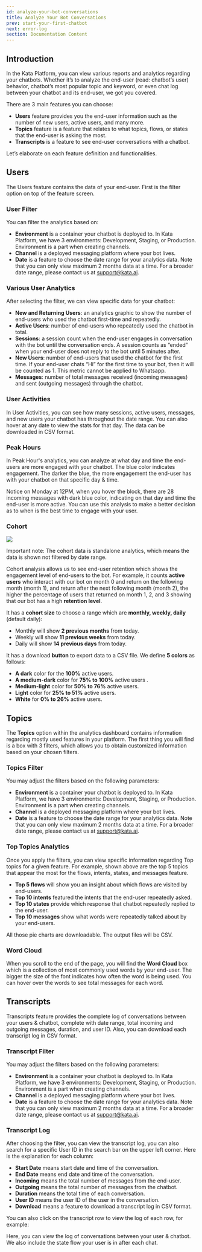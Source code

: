 ```yaml
---
id: analyze-your-bot-conversations
title: Analyze Your Bot Conversations
prev: start-your-first-chatbot
next: error-log
section: Documentation Content
---
```


## Introduction

In the Kata Platform, you can view various reports and analytics regarding your chatbots. Whether it’s to analyze the end-user (read: chatbot’s user) behavior, chatbot’s most popular topic and keyword, or even chat log between your chatbot and its end-user, we got you covered.

There are 3 main features you can choose:

-   **Users** feature provides you the end-user information such as the number of new users, active users, and many more.
-   **Topics** feature is a feature that relates to what topics, flows, or states that the end-user is asking the most.
-   **Transcripts** is a feature to see end-user conversations with a chatbot.

Let’s elaborate on each feature definition and functionalities.

## Users

The Users feature contains the data of your end-user. First is the filter option on top of the feature screen.

### User Filter

<ImageWrapper>
  <FigureImage
    alt="Image 1 Alt"
    src="/assets/images/products/kata-platform/analyze-your-bot-conversations/image1.webp"
    caption={{ title: 'Figure 1', description: 'Filter option in Users feature.' }}
    layout="responsive"
    naturalWidth={1999}
    naturalHeight={278}
  />
</ImageWrapper>

You can filter the analytics based on:

-   **Environment** is a container your chatbot is deployed to. In Kata Platform, we have 3 environments: Development, Staging, or Production. Environment is a part when creating channels.
-   **Channel** is a deployed messaging platform where your bot lives.
-   **Date** is a feature to choose the date range for your analytics data. Note that you can only view maximum 2 months data at a time. For a broader date range, please contact us at <a href="mailto:support@kata.ai">support@kata.ai</a>.

### Various User Analytics

<ImageWrapper>
  <FigureImage
    alt="Image 2 Alt"
    src="/assets/images/products/kata-platform/analyze-your-bot-conversations/image2.webp"
    caption={{ title: 'Figure 2', description: 'Various user analytics data.' }}
    layout="responsive"
    naturalWidth={1999}
    naturalHeight={625}
  />
</ImageWrapper>

After selecting the filter, we can view specific data for your chatbot:

-   **New and Returning Users**: an analytics graphic to show the number of end-users who used the chatbot first-time and repeatedly.
-   **Active Users**: number of end-users who repeatedly used the chatbot in total.
-   **Sessions**: a session count when the end-user engages in conversation with the bot until the conversation ends. A session counts as “ended” when your end-user does not reply to the bot until 5 minutes after.
-   **New Users**: number of end-users that used the chatbot for the first time. If your end-user chats “Hi” for the first time to your bot, then it will be counted as 1. This metric cannot be applied to Whatsapp.
-   **Messages**: number of total messages received (incoming messages) and sent (outgoing messages) through the chatbot.

### User Activities

<ImageWrapper>
  <FigureImage
    alt="Image 3 Alt"
    src="/assets/images/products/kata-platform/analyze-your-bot-conversations/image3.webp"
    caption={{ title: 'Figure 3', description: 'User Activities analytics.' }}
    layout="responsive"
    naturalWidth={1999}
    naturalHeight={860}
  />
</ImageWrapper>

In User Activities, you can see how many sessions, active users, messages, and new users your chatbot has throughout the date range. You can also hover at any date to view the stats for that day. The data can be downloaded in CSV format.

### Peak Hours

<ImageWrapper>
  <FigureImage
    alt="Image 4 Alt"
    src="/assets/images/products/kata-platform/analyze-your-bot-conversations/image4.webp"
    caption={{ title: 'Figure 4', description: 'Peak Hours analytics.' }}
    layout="responsive"
    naturalWidth={1999}
    naturalHeight={1069}
  />
</ImageWrapper>

In Peak Hour's analytics, you can analyze at what day and time the end-users are more engaged with your chatbot. The blue color indicates engagement. The darker the blue, the more engagement the end-user has with your chatbot on that specific day & time.

Notice on Monday at 12PM, when you hover the block, there are 28 incoming messages with dark blue color, indicating on that day and time the end-user is more active. You can use this analysis to make a better decision as to when is the best time to engage with your user.

### Cohort

<ImageWrapper>
  <FigureImage
    alt="Image 5 Alt"
    src="/assets/images/products/kata-platform/analyze-your-bot-conversations/image5.webp"
    layout="responsive"
    naturalWidth={1999}
    naturalHeight={712}
  />
</ImageWrapper>

<ImageWrapper>
  <FigureImage
    alt="Image 6 Alt"
    src="/assets/images/products/kata-platform/analyze-your-bot-conversations/image6.webp"
    caption={{ title: 'Figure 5', description: 'Cohort (simple & expanded) analytics - Daily.' }}
    layout="responsive"
    naturalWidth={1999}
    naturalHeight={876}
  />
</ImageWrapper>

<div className="info">
    <img className="borderless" src="/assets/images/icon-info.svg" />
    <p>Important note: The cohort data is standalone analytics, which means the data is shown not filtered by date range.</p>
</div>

Cohort analysis allows us to see end-user retention which shows the engagement level of end-users to the bot. For example, it counts **active users** who interact with our bot on month 0 and return on the following month (month 1), and return after the next following month (month 2), the higher the percentage of users that returned on month 1, 2, and 3 showing that our bot has a high **retention level**.

It has a **cohort size** to choose a range which are **monthly, weekly, daily** (default daily):

-   Monthly will show **2 previous months** from today.
-   Weekly will show **11 previous weeks** from today.
-   Daily will show **14 previous days** from today.

It has a download **button** to export data to a CSV file. We define **5 colors** as follows:

-   **A dark** color for the **100%** active users.
-   **A medium-dark** color for **75% to 100%** active users .
-   **Medium-light** color for **50% to 76%** active users.
-   **Light** color for **25% to 51%** active users.
-   **White** for **0% to 26%** active users.

## Topics

The **Topics** option within the analytics dashboard contains information regarding mostly used features in your platform. The first thing you will find is a box with 3 filters, which allows you to obtain customized information based on your chosen filters.

### Topics Filter

<ImageWrapper>
  <FigureImage
    alt="Image 7 Alt"
    src="/assets/images/products/kata-platform/analyze-your-bot-conversations/image7.webp"
    caption={{ title: 'Figure 6', description: 'Filter option in Topics feature.' }}
    layout="responsive"
    naturalWidth={1009}
    naturalHeight={167}
  />
</ImageWrapper>

You may adjust the filters based on the following parameters:

-   **Environment** is a container your chatbot is deployed to. In Kata Platform, we have 3 environments: Development, Staging, or Production. Environment is a part when creating channels.
-   **Channel** is a deployed messaging platform where your bot lives.
-   **Date** is a feature to choose the date range for your analytics data. Note that you can only view maximum 2 months data at a time. For a broader date range, please contact us at <a href="mailto:support@kata.ai">support@kata.ai</a>.

### Top Topics Analytics

<ImageWrapper>
  <FigureImage
    alt="Image 8 Alt"
    src="/assets/images/products/kata-platform/analyze-your-bot-conversations/image8.webp"
    caption={{ title: 'Figure 7', description: 'Top Topics analytics.' }}
    layout="responsive"
    naturalWidth={1999}
    naturalHeight={1289}
  />
</ImageWrapper>

Once you apply the filters, you can view specific information regarding Top topics for a given feature. For example, shown above are the top 5 topics that appear the most for the flows, intents, states, and messages feature.

-   **Top 5 flows** will show you an insight about which flows are visited by end-users.
-   **Top 10 intents** featured the intents that the end-user repeatedly asked.
-   **Top 10 states** provide which response that chatbot repeatedly replied to the end-user.
-   **Top 10 messages** show what words were repeatedly talked about by your end-users.

All those pie charts are downloadable. The output files will be CSV.

### Word Cloud

<ImageWrapper>
  <FigureImage
    alt="Image 9 Alt"
    src="/assets/images/products/kata-platform/analyze-your-bot-conversations/image9.webp"
    caption={{ title: 'Figure 8', description: 'Word Cloud analytics.' }}
    layout="responsive"
    naturalWidth={1999}
    naturalHeight={733}
  />
</ImageWrapper>

When you scroll to the end of the page, you will find the **Word Cloud** box which is a collection of most commonly used words by your end-user. The bigger the size of the font indicates how often the word is being used. You can hover over the words to see total messages for each word.

## Transcripts

Transcripts feature provides the complete log of conversations between your users & chatbot, complete with date range, total incoming and outgoing messages, duration, and user ID. Also, you can download each transcript log in CSV format.

### Transcript Filter

<ImageWrapper>
  <FigureImage
    alt="Image 10 Alt"
    src="/assets/images/products/kata-platform/analyze-your-bot-conversations/image10.webp"
    caption={{ title: 'Figure 9', description: 'Filter option in Transcripts feature.' }}
    layout="responsive"
    naturalWidth={1999}
    naturalHeight={274}
  />
</ImageWrapper>

You may adjust the filters based on the following parameters:

-   **Environment** is a container your chatbot is deployed to. In Kata Platform, we have 3 environments: Development, Staging, or Production. Environment is a part when creating channels.
-   **Channel** is a deployed messaging platform where your bot lives.
-   **Date** is a feature to choose the date range for your analytics data. Note that you can only view maximum 2 months data at a time. For a broader date range, please contact us at <a href="mailto:support@kata.ai">support@kata.ai</a>.

### Transcript Log

<ImageWrapper>
  <FigureImage
    alt="Image 11 Alt"
    src="/assets/images/products/kata-platform/analyze-your-bot-conversations/image11.webp"
    caption={{ title: 'Figure 10', description: 'Transcript Log.' }}
    layout="responsive"
    naturalWidth={1999}
    naturalHeight={1041}
  />
</ImageWrapper>

After choosing the filter, you can view the transcript log, you can also search for a specific User ID in the search bar on the upper left corner. Here is the explanation for each column:

-   **Start Date** means start date and time of the conversation.
-   **End Date** means end date and time of the conversation.
-   **Incoming** means the total number of messages from the end-user.
-   **Outgoing** means the total number of messages from the chatbot.
-   **Duration** means the total time of each conversation.
-   **User ID** means the user ID of the user in the conversation.
-   **Download** means a feature to download a transcript log in CSV format.

You can also click on the transcript row to view the log of each row, for example:

<ImageWrapper>
  <FigureImage
    alt="Image 12 Alt"
    src="/assets/images/products/kata-platform/analyze-your-bot-conversations/image12.webp"
    caption={{ title: 'Figure 11', description: 'Transcript Detail.' }}
    layout="responsive"
    naturalWidth={1999}
    naturalHeight={989}
  />
</ImageWrapper>

Here, you can view the log of conversations between your user & chatbot. We also include the state flow your user is in after each chat.

